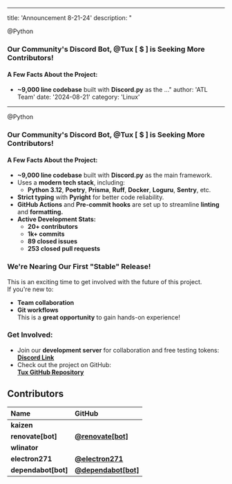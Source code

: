***

title: 'Announcement 8-21-24'
description: "

@Python

### **Our Community's Discord Bot, @Tux \[ $ ] is Seeking More Contributors!**

#### **A Few Facts About the Project:**

* **\~9,000 line codebase** built with **Discord.py** as the ..."
  author: 'ATL Team'
  date: '2024-08-21'
  category: 'Linux'

***

@Python

### **Our Community's Discord Bot, @Tux \[ $ ] is Seeking More Contributors!**

#### **A Few Facts About the Project:**

* **\~9,000 line codebase** built with **Discord.py** as the main framework.
* Uses a **modern tech stack**, including:
  * **Python 3.12**, **Poetry**, **Prisma**, **Ruff**, **Docker**, **Loguru**, **Sentry**, etc.
* **Strict typing** with **Pyright** for better code reliability.
* **GitHub Actions** and **Pre-commit hooks** are set up to streamline **linting** and **formatting.**
* **Active Development Stats:**
  * **20+ contributors**
  * **1k+ commits**
  * **89 closed issues**
  * **253 closed pull requests**

### **We're Nearing Our First "Stable" Release!**

This is an exciting time to get involved with the future of this project.\
If you're new to:

* **Team collaboration**
* **Git workflows**\
  This is a **great opportunity** to gain hands-on experience!

### **Get Involved:**

* Join our **development server** for collaboration and free testing tokens:\
  [**Discord Link**](https://discord.gg/gpmSjcjQxg)
* Check out the project on GitHub:\
  [**Tux GitHub Repository**](https://github.com/allthingslinux/tux)

## Contributors

| Name                 | GitHub                                                        |
| :------------------- | :------------------------------------------------------------ |
| **kaizen**           |                                                               |
| **renovate\[bot]**   | [**@renovate\[bot\]**](https://github.com/renovate\[bot])     |
| **wlinator**         |                                                               |
| **electron271**      | [**@electron271**](https://github.com/electron271)            |
| **dependabot\[bot]** | [**@dependabot\[bot\]**](https://github.com/dependabot\[bot]) |
